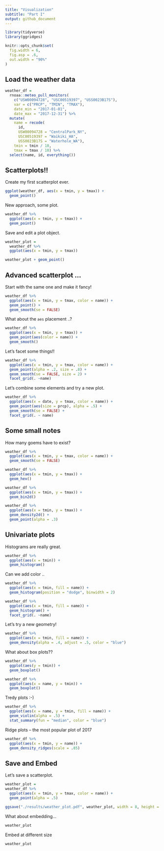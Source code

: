 ```yaml
---
title: "Visualization"
subtitle: "Part I"
output: github_document
---
```


```r
library(tidyverse)
library(ggridges)

knitr::opts_chunk$set(
  fig.width = 6,
  fig.asp = .6,
  out.width = "90%"
)
```


## Load the weather data


```r
weather_df = 
  rnoaa::meteo_pull_monitors(
    c("USW00094728", "USC00519397", "USS0023B17S"),
    var = c("PRCP", "TMIN", "TMAX"), 
    date_min = "2017-01-01",
    date_max = "2017-12-31") %>%
  mutate(
    name = recode(
      id, 
      USW00094728 = "CentralPark_NY", 
      USC00519397 = "Waikiki_HA",
      USS0023B17S = "Waterhole_WA"),
    tmin = tmin / 10,
    tmax = tmax / 10) %>%
  select(name, id, everything())
```

## Scatterplots!!

Create my first scatterplot ever.

```r
ggplot(weather_df, aes(x = tmin, y = tmax)) +
  geom_point()
```

New approach, some plot.

```r
weather_df %>%
  ggplot(aes(x = tmin, y = tmax)) + 
  geom_point()
```

Save and edit a plot object.

```r
weather_plot = 
  weather_df %>%
  ggplot(aes(x = tmin, y = tmax)) 

weather_plot + geom_point()

```

## Advanced scatterplot ...

Start with the same one and make it fancy!

```r
weather_df %>%
  ggplot(aes(x = tmin, y = tmax, color = name)) +
  geom_point() +
  geom_smooth(se = FALSE)
```


What about the `aes` placement ..?

```r
weather_df %>%
  ggplot(aes(x = tmin, y = tmax)) +
  geom_point(aes(color = name)) +
  geom_smooth()
```

Let's facet some things!!

```r
weather_df %>%
  ggplot(aes(x = tmin, y = tmax, color = name)) +
  geom_point(alpha = .2, size = .8) +
  geom_smooth(se = FALSE, size = 2) +
  facet_grid(. ~name)
```

Let's combine some elements and try a new plot.

```r
weather_df %>% 
  ggplot(aes(x = date, y = tmax, color = name)) + 
  geom_point(aes(size = prcp), alpha = .5) +
  geom_smooth(se = FALSE) + 
  facet_grid(. ~ name)
```

## Some small notes

How many goems have to exist?

```r
weather_df %>% 
  ggplot(aes(x = tmin, y = tmax, color = name)) +
  geom_smooth(se = FALSE)
```

```r
weather_df %>% 
  ggplot(aes(x = tmin, y = tmax)) + 
  geom_hex()
```

```r
weather_df %>% 
  ggplot(aes(x = tmin, y = tmax)) + 
  geom_bin2d()
```

```r
weather_df %>% 
  ggplot(aes(x = tmin, y = tmax)) + 
  geom_density2d() +
  geom_point(alpha = .3)
```


## Univariate plots

Histograms are really great.

```r
weather_df %>% 
  ggplot(aes(x = tmin)) + 
  geom_histogram()
```

Can we add color ..

```r
weather_df %>% 
  ggplot(aes(x = tmin, fill = name)) + 
  geom_histogram(position = "dodge", binwidth = 2)

```

```r
weather_df %>% 
  ggplot(aes(x = tmin, fill = name)) + 
  geom_histogram() +
  facet_grid(. ~name)
```

Let's try a new geometry!

```r
weather_df %>% 
  ggplot(aes(x = tmin, fill = name)) +
  geom_density(alpha = .4, adjust = .5, color = "blue")
```

What about box plots??

```r
weather_df %>% 
  ggplot(aes(y = tmin)) + 
  geom_boxplot()
```


```r
weather_df %>% 
  ggplot(aes(x = name, y = tmin)) + 
  geom_boxplot()
```

Tredy plots :-)

```r
weather_df %>% 
  ggplot(aes(x = name, y = tmin, fill = name)) + 
  geom_violin(alpha = .5) + 
  stat_summary(fun = "median", color = "blue")
```

Ridge plots -- the most popular plot of 2017

```r
weather_df %>% 
  ggplot(aes(x = tmin, y = name)) + 
  geom_density_ridges(scale = .85)
```


## Save and Embed

Let's save a scatterplot.

```r
weather_plot =
weather_df %>% 
  ggplot(aes(x = tmin, y = tmax, color = name)) + 
  geom_point(alpha = .5) 

ggsave("./results/weather_plot.pdf", weather_plot, width = 8, height = 5)
```

What about embedding...

```r
weather_plot
```

Embed at different size
```r
weather_plot
```





